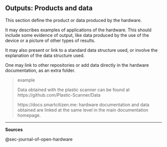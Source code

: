 ## Outputs: Products and data

This section define the product or data produced by the hardware.

It may describes examples of applications of the hardware. This should include some evidence of output, like data produced by the use of the device or a picture of other types of results.

It may also present or link to a standard data structure used, or involve the explanation of the data structure used.

One may link to other repositories or add data directly in the hardware documentation, as an extra folder.

> example
>
> Data obtained with the plastic scanner can be found at https://github.com/Plastic-Scanner/Data
>
> https://docs.smartcitizen.me:  hardware documentation and data obtained are linked at the same level in the main documentation homepage.

------------------------------------------------------------------------

**Sources**

@sec-journal-of-open-hardware
